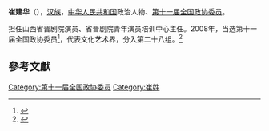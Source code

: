 '''崔建华'''（{{bd|1962年||}}），[[汉族|汉族]]，[[中华人民共和国|中华人民共和国]]政治人物、[[第十一届全国政协委员|第十一届全国政协委员]]。

担任山西省晋剧院演员、省晋剧院青年演员培训中心主任。2008年，当选第十一届全国政协委员<ref>{{cite news|title=第十一届全国政协委员名单|url=http://www.indaa.com.cn/zt/2009qglh/zxzs/200903/t20090303_127573.html|accessdate=2013-04-09|newspaper=新华社北京1月25日电 中国人民政治协商会议第十一届全国委员会委员名单(共2237人，2008年1月25日政协第十届全国委员会常务委员会第二十次会议通过)|date=2008年1月25日|deadurl=yes|archiveurl=https://web.archive.org/web/20130928014403/http://www.indaa.com.cn/zt/2009qglh/zxzs/200903/t20090303_127573.html|archivedate=2013年9月28日|df=}}</ref>，代表文化艺术界，分入第二十八组。<ref>{{cite news|title=全国政协信息-崔建华|url=http://www.cppcc.gov.cn/CMS/wylibary/showJcwyxtInfoWylibary.action?tabJcwyxt.guid=11W0009660&wytype=wjwy|accessdate=2013-04-11|newspaper=全国政协委员会|archive-date=2019-05-21|archive-url=https://web.archive.org/web/20190521074621/http://www.cppcc.gov.cn/CMS/wylibary/showJcwyxtInfoWylibary.action?tabJcwyxt.guid=11W0009660&wytype=wjwy|dead-url=no}}</ref>

==參考文獻==
{{reflist}}

{{中国政治人物小作品}}
{{中國戲劇梅花獎}}

{{Authority control}}
[[Category:第十一届全国政协委员|Category:第十一届全国政协委员]]
[[Category:崔姓|Category:崔姓]]